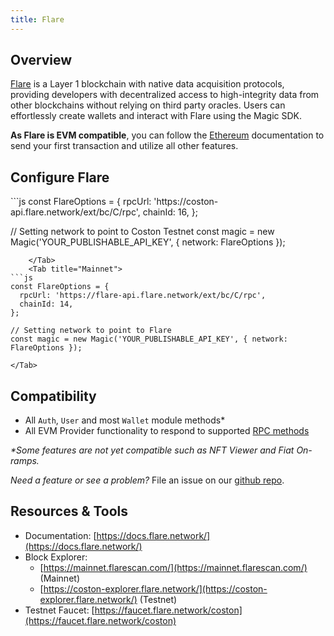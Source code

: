 ---
title: Flare
---

## Overview

[Flare](https://flare.network/) is a Layer 1 blockchain with native data acquisition protocols, providing developers with decentralized access to high-integrity data from other blockchains without relying on third party oracles. Users can effortlessly create wallets and interact with Flare using the Magic SDK.

**As Flare is EVM compatible**, you can follow the [Ethereum](/docs/embedded-wallet/blockchains/featured-chains/ethereum/javascript) documentation to send your first transaction and utilize all other features.

## Configure Flare

<Tabs>
    <Tab title="Testnet">
```js
const FlareOptions = {
  rpcUrl: 'https://coston-api.flare.network/ext/bc/C/rpc',
  chainId: 16,
};

// Setting network to point to Coston Testnet
const magic = new Magic('YOUR_PUBLISHABLE_API_KEY', { network: FlareOptions });

````
    </Tab>
    <Tab title="Mainnet">
```js
const FlareOptions = {
  rpcUrl: 'https://flare-api.flare.network/ext/bc/C/rpc',
  chainId: 14,
};

// Setting network to point to Flare
const magic = new Magic('YOUR_PUBLISHABLE_API_KEY', { network: FlareOptions });
````

    </Tab>

</Tabs>

## Compatibility

- All `Auth`, `User` and most `Wallet` module methods\*
- All EVM Provider functionality to respond to supported [RPC methods](/docs/embedded-wallet/api/client-side-sdks/web#evm-rpc-methods)

_\*Some features are not yet compatible such as NFT Viewer and Fiat On-ramps._

_Need a feature or see a problem?_ File an issue on our [github repo](https://github.com/magiclabs/magic-js).

## Resources & Tools

- Documentation: [https://docs.flare.network/](https://docs.flare.network/)
- Block Explorer:
  - [https://mainnet.flarescan.com/](https://mainnet.flarescan.com/) (Mainnet)
  - [https://coston-explorer.flare.network/](https://coston-explorer.flare.network/) (Testnet)
- Testnet Faucet: [https://faucet.flare.network/coston](https://faucet.flare.network/coston)
